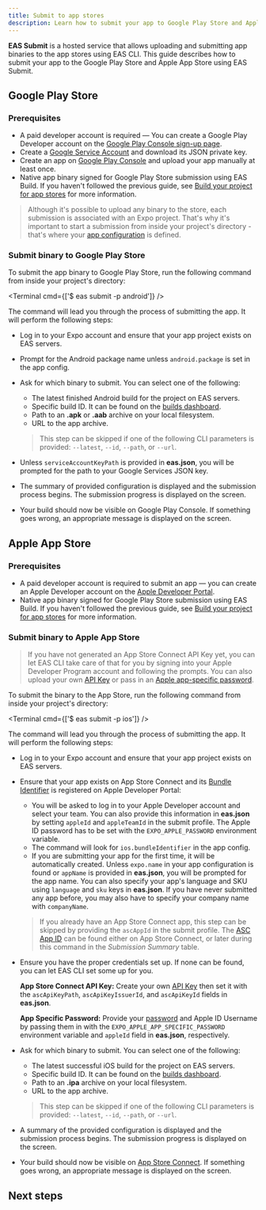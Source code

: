 ```yaml
---
title: Submit to app stores
description: Learn how to submit your app to Google Play Store and Apple App Store from the command line with EAS Submit.
---
```



**EAS Submit** is a hosted service that allows uploading and submitting app binaries to the app stores using EAS CLI. This guide describes how to submit your app to the Google Play Store and Apple App Store using EAS Submit.

## Google Play Store

### Prerequisites

- A paid developer account is required — You can create a Google Play Developer account on the [Google Play Console sign-up page](https://play.google.com/apps/publish/signup/).
- Create a [Google Service Account](https://cloud.google.com/iam/docs/creating-managing-service-accounts) and download its JSON private key.
- Create an app on [Google Play Console](https://play.google.com/apps/publish/) and upload your app manually at least once.
- Native app binary signed for Google Play Store submission using EAS Build. If you haven't followed the previous guide, see [Build your project for app stores](/deploy/build-project/) for more information.

> Although it's possible to upload any binary to the store, each submission is associated with an Expo project. That's why it's important to start a submission from inside your project's directory - that's where your [app configuration](/workflow/configuration) is defined.

### Submit binary to Google Play Store

To submit the app binary to Google Play Store, run the following command from inside your project's directory:

<Terminal cmd={['$ eas submit -p android']} />

The command will lead you through the process of submitting the app. It will perform the following steps:

- Log in to your Expo account and ensure that your app project exists on EAS servers.
- Prompt for the Android package name unless `android.package` is set in the app config.
- Ask for which binary to submit. You can select one of the following:

  - The latest finished Android build for the project on EAS servers.
  - Specific build ID. It can be found on the [builds dashboard](https://expo.dev/builds).
  - Path to an **.apk** or **.aab** archive on your local filesystem.
  - URL to the app archive.

  > This step can be skipped if one of the following CLI parameters is provided: `--latest`, `--id`, `--path`, or `--url`.

- Unless `serviceAccountKeyPath` is provided in **eas.json**, you will be prompted for the path to your Google Services JSON key.
- The summary of provided configuration is displayed and the submission process begins. The submission progress is displayed on the screen.
- Your build should now be visible on Google Play Console. If something goes wrong, an appropriate message is displayed on the screen.

## Apple App Store

### Prerequisites

- A paid developer account is required to submit an app &mdash; you can create an Apple Developer account on the [Apple Developer Portal](https://developer.apple.com/account/).
- Native app binary signed for Google Play Store submission using EAS Build. If you haven't followed the previous guide, see [Build your project for app stores](/deploy/build-project/) for more information.

### Submit binary to Apple App Store

> If you have not generated an App Store Connect API Key yet, you can let EAS CLI take care of that for you by signing into your Apple Developer Program account and following the prompts. You can also upload your own [API Key](https://expo.fyi/creating-asc-api-key) or pass in an [Apple app-specific password](https://expo.fyi/apple-app-specific-password).

To submit the binary to the App Store, run the following command from inside your project's directory:

<Terminal cmd={['$ eas submit -p ios']} />

The command will lead you through the process of submitting the app. It will perform the following steps:

- Log in to your Expo account and ensure that your app project exists on EAS servers.
- Ensure that your app exists on App Store Connect and its [Bundle Identifier](https://expo.fyi/bundle-identifier) is registered on Apple Developer Portal:

  - You will be asked to log in to your Apple Developer account and select your team. You can also provide this information in **eas.json** by setting `appleId` and `appleTeamId` in the submit profile. The Apple ID password has to be set with the `EXPO_APPLE_PASSWORD` environment variable.
  - The command will look for `ios.bundleIdentifier` in the app config.
  - If you are submitting your app for the first time, it will be automatically created.
    Unless `expo.name` in your app configuration is found or `appName` is provided in **eas.json**, you will be prompted for the app name.
    You can also specify your app's language and SKU using `language` and `sku` keys in **eas.json**. If you have never submitted any app before, you may also have to specify your company name with `companyName`.

  > If you already have an App Store Connect app, this step can be skipped by providing the `ascAppId` in the submit profile. The [ASC App ID](https://expo.fyi/asc-app-id) can be found either on App Store Connect, or later during this command in the _Submission Summary_ table.

- Ensure you have the proper credentials set up. If none can be found, you can let EAS CLI set some up for you.

  <Collapsible summary="Do you want to use your own credentials?">

  **App Store Connect API Key:** Create your own [API Key](https://expo.fyi/creating-asc-api-key) then set it with the `ascApiKeyPath`, `ascApiKeyIssuerId`, and `ascApiKeyId` fields in **eas.json**.

  **App Specific Password:** Provide your [password](https://expo.fyi/apple-app-specific-password) and Apple ID Username by passing them in with the `EXPO_APPLE_APP_SPECIFIC_PASSWORD` environment variable and `appleId` field in **eas.json**, respectively.

  </Collapsible>

- Ask for which binary to submit. You can select one of the following:

  - The latest successful iOS build for the project on EAS servers.
  - Specific build ID. It can be found on the [builds dashboard](https://expo.dev/builds).
  - Path to an **.ipa** archive on your local filesystem.
  - URL to the app archive.

  > This step can be skipped if one of the following CLI parameters is provided: `--latest`, `--id`, `--path`, or `--url`.

- A summary of the provided configuration is displayed and the submission process begins. The submission progress is displayed on the screen.
- Your build should now be visible on [App Store Connect](https://appstoreconnect.apple.com). If something goes wrong, an appropriate message is displayed on the screen.

## Next steps

<BoxLink
  title="App stores metadata"
  description="Learn how to automate and maintain your app store presence from the command line with EAS Metadata."
  Icon={EasMetadataIcon}
  href="/deploy/app-stores-metadata/"
/>

<BoxLink
  title="EAS Submit configuration with eas.json"
  description="Learn how to pre-configure your project using eas.json file with EAS Submit and more about Android or iOS specific options."
  Icon={EasSubmitIcon}
  href="/submit/eas-json/"
/>
